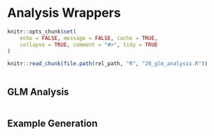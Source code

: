 # Analysis Wrappers

```r
knitr::opts_chunk$set(
    echo = FALSE, message = FALSE, cache = TRUE,
    collapse = TRUE, comment = "#>", tidy = TRUE
)
```

```r
knitr::read_chunk(file.path(rel_path, "R", "20_glm_analysis.R"))
```

```r
```


## GLM Analysis

```r
```

## Example Generation

```r
```